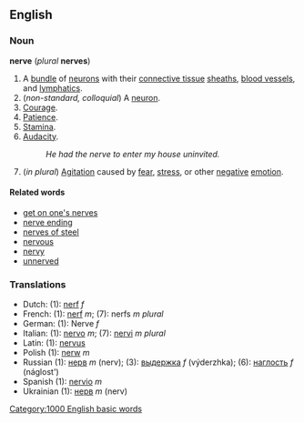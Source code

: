 ==English==
===Noun===
'''nerve''' (''plural'' '''nerves''')

#A [[bundle]] of [[neuron]]s with their [[connective tissue]] [[sheath]]s, [[blood vessel]]s, and [[lymphatic]]s.
#(''non-standard, colloquial'') A [[neuron]].
#[[Courage]].
#[[Patience]].
#[[Stamina]].
#[[Audacity]].
#:''He had the nerve to enter my house uninvited.''
#(''in plural'') [[Agitation]] caused by [[fear]], [[stress]], or other [[negative]] [[emotion]].

====Related words====
*[[get on one's nerves]]
*[[nerve ending]]
*[[nerves of steel]]
*[[nervous]]
*[[nervy]]
*[[unnerved]]

===Translations===
*Dutch: (1): [[nerf#Dutch|nerf]] ''f''
*French: (1): [[nerf#French|nerf]] ''m''; (7): nerfs ''m plural''
*German: (1): Nerve ''f''
*Italian: (1): [[nervo]] ''m''; (7): [[nervi]] ''m plural''
*Latin: (1): [[nervus]]
*Polish (1): [[nerw]] ''m''
*Russian (1): [[нерв]] ''m'' (nerv); (3): [[выдержка]] ''f'' (výderzhka); (6): [[наглость]] ''f'' (náglost')
*Spanish (1): [[nervio]] ''m''
*Ukrainian (1): [[нерв]] ''m'' (nerv)
[[Category:1000 English basic words]]